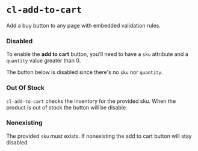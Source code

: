 
<Meta
  title={meta.title}
  argTypes={meta.argTypes}
/>

# `cl-add-to-cart`

Add a buy button to any page with embedded validation rules.

<Canvas withSource="open">
  <Story story={Basic} name="Basic" />
</Canvas>

<ArgsTable story="Basic" />

### Disabled

To enable the **add to cart** button, you'll need to have a `sku` attribute and a `quantity` value greater than 0.

The button below is disabled since there's no `sku` nor `quantity`.

<Canvas withSource="open">
  <Story story={WithoutAttributes} name="Without Attributes" />
</Canvas>

### Out Of Stock

`cl-add-to-cart` checks the inventory for the provided sku. When the product is out of stock the button will be disable.

<Canvas withSource="open">
  <Story story={OutOfStock} name="Out Of Stock" />
</Canvas>

### Nonexisting

The provided `sku` must exists. If nonexisting the add to cart button will stay disabled.

<Canvas withSource="open">
  <Story story={Nonexisting} name="Nonexisting" />
</Canvas>

